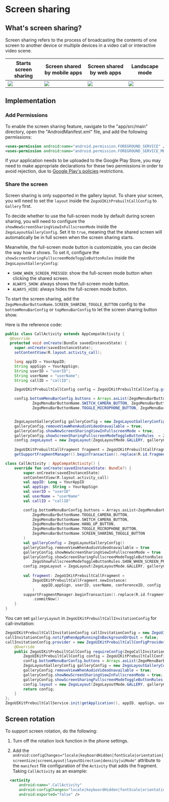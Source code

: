 # Screen sharing

## What's screen sharing?

Screen sharing refers to the process of broadcasting the contents of one screen to another device or multiple devices in a video call or interactive video scene.



| Starts screen sharing                                                                                                                                      | Screen shared by mobile apps                                                                                                                               | Screen shared by web apps                                                                                                                                     | Landscape mode                                                                                                                               |
| ---------------------------------------------------------------------------------------------------------------------------------------------------------- | ---------------------------------------------------------------------------------------------------------------------------------------------------------- | ------------------------------------------------------------------------------------------------------------------------------------------------------------- | -------------------------------------------------------------------------------------------------------------------------------------------- |
| <Frame width="200" height="auto" caption=""><img src="https://storage.zego.im/sdk-doc/Pics/UIkit_ScreenShare/conference_watch_screen_share.png" /></Frame> | <Frame width="150" height="auto" caption=""><img src="https://storage.zego.im/sdk-doc/Pics/UIkit_ScreenShare/conference_watch_screen_share.png" /></Frame> | <Frame width="200" height="auto" caption=""><img src="https://storage.zego.im/sdk-doc/Pics/UIkit_ScreenShare/conference_watch_web_screenshare.png" /></Frame> | <Frame width="512" height="auto" caption=""><img src="https://storage.zego.im/sdk-doc/Pics/UIkit_ScreenShare/fullScreenShare.png" /></Frame> |


## Implementation

### Add Permissions

To enable the screen sharing feature, navigate to the "app/src/main" directory, open the "AndroidManifest.xml" file, and add the following permissions:

```xml app/src/main/AndroidManifest.xml
<uses-permission android:name="android.permission.FOREGROUND_SERVICE" />
<uses-permission android:name="android.permission.FOREGROUND_SERVICE_MEDIA_PROJECTION" />
```

<Warning title="Warning">If your application needs to be uploaded to the Google Play Store, you may need to make appropriate declarations for these two permissions in order to avoid rejection, due to [Google Play's policies](https://support.google.com/googleplay/android-developer/answer/13392821?hl=en) restrictions.</Warning>

### Share the screen

Screen sharing is only supported in the gallery layout. To share your screen, you will need to set the `layout` inside the `ZegoUIKitPrebuiltCallConfig` to `Gallery` first.

To decide whether to use the full-screen mode by default during screen sharing, you will need to configure the `showNewScreenSharingViewInFullscreenMode` inside the `ZegoLayoutGalleryConfig`. Set it to `true`, meaning that the shared screen will automatically be in full screen when the screen sharing starts.


Meanwhile, the full-screen mode button is customizable, you can decide the way how it shows. To set it, configure the `showScreenSharingFullscreenModeToggleButtonRules` inside the `ZegoLayoutGalleryConfig`:
- `SHOW_WHEN_SCREEN_PRESSED`: show the full-screen mode button when clicking the shared screen. 
- `ALWAYS_SHOW`: always shows the full-screen mode button.
- `ALWAYS_HIDE`: always hides the full-screen mode button.


To start the screen sharing, add the `ZegoMenuBarButtonName.SCREEN_SHARING_TOGGLE_BUTTON` config to the `bottomMenuBarConfig` or `topMenuBarConfig` to let the screen sharing button show.


Here is the reference code:

<CodeGroup>

```java Java
public class CallActivity extends AppCompatActivity {
  @Override
  protected void onCreate(Bundle savedInstanceState) {
    super.onCreate(savedInstanceState);
    setContentView(R.layout.activity_call);

    long appID = YourAppID;
    String appSign = YourAppSign;
    String userID = "userID";
    String userName = "userName";
    String callID = "callID";

    ZegoUIKitPrebuiltCallConfig config = ZegoUIKitPrebuiltCallConfig.groupVideoCall();

    config.bottomMenuBarConfig.buttons = Arrays.asList(ZegoMenuBarButtonName.TOGGLE_CAMERA_BUTTON,
            ZegoMenuBarButtonName.SWITCH_CAMERA_BUTTON, ZegoMenuBarButtonName.HANG_UP_BUTTON,
            ZegoMenuBarButtonName.TOGGLE_MICROPHONE_BUTTON, ZegoMenuBarButtonName.SCREEN_SHARING_TOGGLE_BUTTON);


    ZegoLayoutGalleryConfig galleryConfig = new ZegoLayoutGalleryConfig();
    galleryConfig.removeViewWhenAudioVideoUnavailable = true;
    galleryConfig.showNewScreenSharingViewInFullscreenMode = true;
    galleryConfig.showScreenSharingFullscreenModeToggleButtonRules  = ZegoShowFullscreenModeToggleButtonRules.SHOW_WHEN_SCREEN_PRESSED;
    config.zegoLayout = new ZegoLayout(ZegoLayoutMode.GALLERY, galleryConfig);
    
    ZegoUIKitPrebuiltCallFragment fragment = ZegoUIKitPrebuiltCallFragment.newInstance(appID,appSign, userID, userName, callID, config);
    getSupportFragmentManager().beginTransaction().replace(R.id.fragment_container, fragment).commitNow();
```

```kotlin Kotlin
class CallActivity : AppCompatActivity() {
    override fun onCreate(savedInstanceState: Bundle?) {
        super.onCreate(savedInstanceState)
        setContentView(R.layout.activity_call)
        val appID: Long = YourAppID
        val appSign: String = YourAppSign
        val userID = "userID"
        val userName = "userName"
        val callID = "callID"

        config.bottomMenuBarConfig.buttons = Arrays.asList<ZegoMenuBarButtonName>(
            ZegoMenuBarButtonName.TOGGLE_CAMERA_BUTTON,
            ZegoMenuBarButtonName.SWITCH_CAMERA_BUTTON,
            ZegoMenuBarButtonName.HANG_UP_BUTTON,
            ZegoMenuBarButtonName.TOGGLE_MICROPHONE_BUTTON,
            ZegoMenuBarButtonName.SCREEN_SHARING_TOGGLE_BUTTON
        )
        val galleryConfig = ZegoLayoutGalleryConfig()
        galleryConfig.removeViewWhenAudioVideoUnavailable = true
        galleryConfig.showNewScreenSharingViewInFullscreenMode = true
        galleryConfig.showScreenSharingFullscreenModeToggleButtonRules =
            ZegoShowFullscreenModeToggleButtonRules.SHOW_WHEN_SCREEN_PRESSED
        config.zegoLayout = ZegoLayout(ZegoLayoutMode.GALLERY, galleryConfig)
        
        val fragment: ZegoUIKitPrebuiltCallFragment =
            ZegoUIKitPrebuiltCallFragment.newInstance(
                appID,appSign, userID, userName, conferenceID, config
            )
        supportFragmentManager.beginTransaction().replace(R.id.fragment_container, fragment)
            .commitNow()
    }
}
```
</CodeGroup>


You can set `galleryLayout` in `ZegoUIKitPrebuiltCallInvitationConfig` for call-invitation:

```java
ZegoUIKitPrebuiltCallInvitationConfig callInvitationConfig = new ZegoUIKitPrebuiltCallInvitationConfig();
callInvitationConfig.notifyWhenAppRunningInBackgroundOrQuit = false;
callInvitationConfig.provider = new ZegoUIKitPrebuiltCallConfigProvider() {
    @Override
    public ZegoUIKitPrebuiltCallConfig requireConfig(ZegoCallInvitationData invitationData) {
        ZegoUIKitPrebuiltCallConfig config = ZegoUIKitPrebuiltCallConfig.groupVideoCall();
        config.bottomMenuBarConfig.buttons = Arrays.asList(ZegoMenuBarButtonName.TOGGLE_CAMERA_BUTTON,ZegoMenuBarButtonName.SWITCH_CAMERA_BUTTON, ZegoMenuBarButtonName.HANG_UP_BUTTON,ZegoMenuBarButtonName.TOGGLE_MICROPHONE_BUTTON, ZegoMenuBarButtonName.SCREEN_SHARING_TOGGLE_BUTTON);
        ZegoLayoutGalleryConfig galleryConfig = new ZegoLayoutGalleryConfig();
        galleryConfig.removeViewWhenAudioVideoUnavailable = true;
        galleryConfig.showNewScreenSharingViewInFullscreenMode = true;
        galleryConfig.showScreenSharingFullscreenModeToggleButtonRules = ZegoShowFullscreenModeToggleButtonRules.SHOW_WHEN_SCREEN_PRESSED;
        config.layout = new ZegoLayout(ZegoLayoutMode.GALLERY, galleryConfig);
        return config;
    }
};
ZegoUIKitPrebuiltCallService.init(getApplication(), appID, appSign, userID, userName, callInvitationConfig);
```


## Screen rotation

To support screen rotation, do the following:

1. Turn off the rotation lock function in the phone settings.

2. Add the `android:configChanges="locale|keyboardHidden|fontScale|orientation|screenSize|screenLayout|layoutDirection|density|uiMode"` attribute to the `manifest` file configuration of the `Activity` that adds the fragment. Taking `CallActivity` as an example:

```xml
  <activity
      android:name=".CallActivity"
      android:configChanges="locale|keyboardHidden|fontScale|orientation|screenSize|screenLayout|layoutDirection|density|uiMode"
      android:exported="false" />
```

